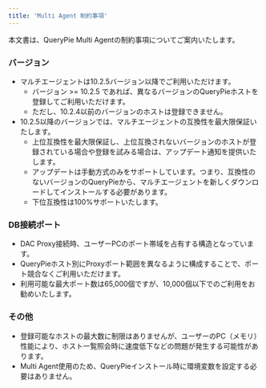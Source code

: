 ```yaml
---
title: 'Multi Agent 制約事項'
---
```


本文書は、QueryPie Multi Agentの制約事項についてご案内いたします。

### バージョン

* マルチエージェントは10.2.5バージョン以降でご利用いただけます。
    * バージョン &gt;= 10.2.5 であれば、異なるバージョンのQueryPieホストを登録してご利用いただけます。
    * ただし、10.2.4以前のバージョンのホストは登録できません。
* 10.2.5以降のバージョンでは、マルチエージェントの互換性を最大限保証いたします。
    * 上位互換性を最大限保証し、上位互換されないバージョンのホストが登録されている場合や登録を試みる場合は、アップデート通知を提供いたします。
    * アップデートは手動方式のみをサポートしています。つまり、互換性のないバージョンのQueryPieから、マルチエージェントを新しくダウンロードしてインストールする必要があります。
    * 下位互換性は100%サポートいたします。

### DB接続ポート

* DAC Proxy接続時、ユーザーPCのポート帯域を占有する構造となっています。
* QueryPieホスト別にProxyポート範囲を異なるように構成することで、ポート競合なくご利用いただけます。
* 利用可能な最大ポート数は65,000個ですが、10,000個以下でのご利用をお勧めいたします。

### その他

* 登録可能なホストの最大数に制限はありませんが、ユーザーのPC（メモリ）性能により、ホスト一覧照会時に速度低下などの問題が発生する可能性があります。
* Multi Agent使用のため、QueryPieインストール時に環境変数を設定する必要はありません。
